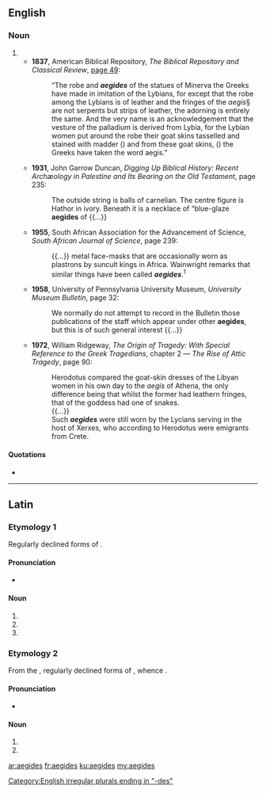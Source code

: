 {{also|Aegides|ægides}}
==English==

===Noun===
{{head|en|plural}}

# {{plural of|aegis|lang=en}}
#* '''1837''', American Biblical Repository, ''The Biblical Repository and Classical Review'', [http://www.google.co.uk/books?id=L5I3AAAAMAAJ&pg=RA1-PA49&dq=aegides page 49]:
#*: “The robe and '''''aegides''''' of the statues of Minerva the Greeks have made in imitation of the Lybians, for except that the robe among the Lybians is of leather and the fringes of the ''aegis''§ are not serpents but strips of leather, the adorning is entirely the same. And the very name is an acknowledgement that the vesture of the palladium is derived from Lybia, for the Lybian women put around the robe their goat skins tasselled and stained with madder ({{lang|grc|ἐρευθεδάνω}}) and from these goat skins, ({{lang|grc|ἐχ δὲ τῶν αἰγἑων τουτἑων}}) the Greeks have taken the word aegis.”
#* '''1931''', John Garrow Duncan, ''Digging Up Biblical History: Recent Archæology in Palestine and Its Bearing on the Old Testament'', page 235:
#*: The outside string is balls of carnelian. The centre figure is Hathor in ivory. Beneath it is a necklace of “blue-glaze '''aegides''' of {{...}}
#* '''1955''', South African Association for the Advancement of Science, ''South African Journal of Science'', page 239:
#*: {{...}} metal face-masks that are occasionally worn as plastrons by suncult kings in Africa. Wainwright remarks that similar things have been called '''''aegides'''''.<sup>1</sup>
#* '''1958''', University of Pennsylvania University Museum, ''University Museum Bulletin'', page 32:
#*: We normally do not attempt to record in the Bulletin those publications of the staff which appear under other '''aegides''', but this is of such general interest {{...}}
#* '''1972''', William Ridgeway, ''The Origin of Tragedy: With Special Reference to the Greek Tragedians'', chapter 2 — ''The Rise of Attic Tragedy'', page 90:
#*: Herodotus compared the goat-skin dresses {{qualifier|'''aegides'''}} of the Libyan women in his own day to the ''aegis'' of Athena, the only difference being that whilst the former had leathern fringes, that of the goddess had one of snakes.
#*: {{...}}
#*: Such '''''aegides''''' were still worn by the Lycians serving in the host of Xerxes, who according to Herodotus were emigrants from Crete.

====Quotations====
* {{seeCites}}

[[Category:English irregular plurals ending in "-des"]]

----

==Latin==

===Etymology 1===
Regularly declined forms of {{m|la|aegis}}.

====Pronunciation====
* {{la-IPA|aegidēs}}

====Noun====
{{la-noun-form|aegidēs|f}}

# {{inflection of|aegis||nom|p|lang=la}}
# {{inflection of|aegis||acc|p|lang=la}}
# {{inflection of|aegis||voc|p|lang=la}}

===Etymology 2===
From the {{etyl|grc|la}} {{m|grc|αἰγῐ́δες}}, regularly declined forms of {{m|grc|αἰγῐ́ς}}, whence {{m|la|aegis}}.

====Pronunciation====
* {{la-IPA|aegides}}

====Noun====
{{la-noun-form|aegides|f}}

# {{inflection of|aegis||nom|p|lang=la}}
# {{inflection of|aegis||voc|p|lang=la}}

[[ar:aegides]]
[[fr:aegides]]
[[ku:aegides]]
[[my:aegides]]